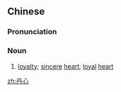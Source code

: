 ==Chinese==
{{zh-forms}}

===Pronunciation===
{{zh-pron
|m=dānxīn
|c=daan1 sam1
|cat=n
}}

===Noun===
{{zh-noun}}

# [[loyalty]]; [[sincere]] [[heart]]; [[loyal]] [[heart]]

[[zh:丹心]]